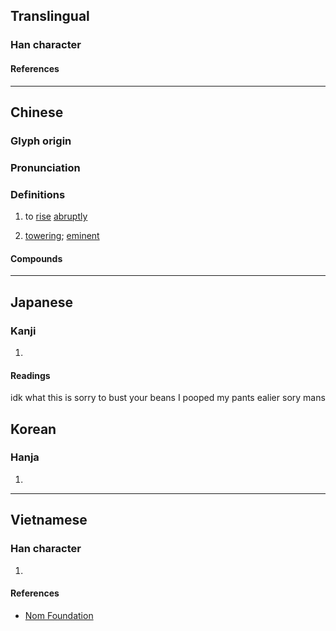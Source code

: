 {{character info}}
==Translingual==

===Han character===
{{Han char|rn=46|rad=山|as=08|sn=11|four=27772|canj=USUU|ids=⿰山屈}}

====References====
{{Han ref|kx=0314.140|dkj=08185|dj=0615.050|hdz=10784.030|uh=5D1B}}

----

==Chinese==
{{zh-forms}}

===Glyph origin===
{{Han etym}}

===Pronunciation===
{{zh-pron
|m=jué
|c=gwat6
|h=pfs=
|md=gŭk
|mn=
|w=
|mc=y
|oc=y
|cat=v,a
}}

===Definitions===
{{zh-hanzi}}

# {{lb|zh|literary}} to [[rise]] [[abruptly]]
# {{lb|zh|literary}} [[towering]]; [[eminent]]

====Compounds====
{{zh-der|崛崎|崛起|崛強|奇崛}}

----

==Japanese==

===Kanji===
{{ja-kanji|grade=|rs=山08}}

# {{rfdef|ja|sort=山08}}

====Readings====
{{ja-readings
|on=くつ
|kun=そばだつ
}}

idk what this is sorry to bust your beans
I pooped my pants ealier sory mans

==Korean==

===Hanja===
{{ko-hanja|굴}}

# {{rfdef|ko|sort=山08}}

----

==Vietnamese==

===Han character===
{{vi-readings|rs=山08|reading=quật}}

# {{rfdef|vi|sort=山08}}

====References====
* [http://nomfoundation.org/common/nom_details.php?codepoint=5d1b Nom Foundation]